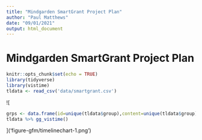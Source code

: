 ```yaml
---
title: "Mindgarden SmartGrant Project Plan"
author: "Paul Matthews"
date: "09/01/2021"
output: html_document
---
```


# Mindgarden SmartGrant Project Plan

```r
knitr::opts_chunk$set(echo = TRUE)
library(tidyverse)
library(vistime)
tldata <- read_csv('data/smartgrant.csv')
```

![
```r
grps <- data.frame(id=unique(tldata$group),content=unique(tldata$group))
tldata %>% gg_vistime()
```
]('figure-gfm/timelinechart-1.png')
